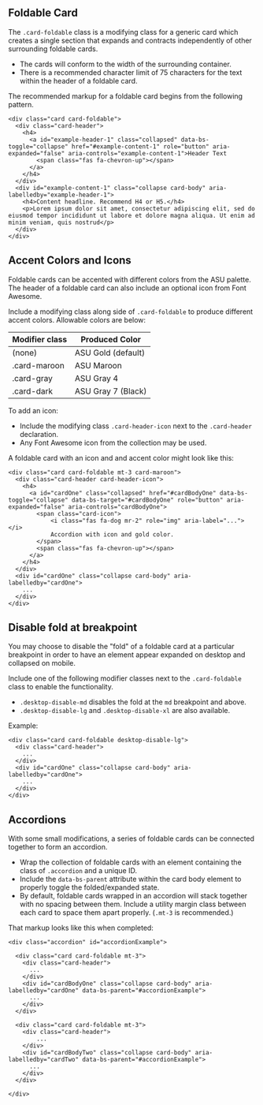 
<Meta title="Docs/Accordions" />

## Foldable Card

The `.card-foldable` class is a modifying class for a generic card which creates a single section that expands and contracts independently of other surrounding foldable cards.

- The cards will conform to the width of the surrounding container.
- There is a recommended character limit of 75 characters for the text within the header of a foldable card.

The recommended markup for a foldable card begins from the following pattern.

```
<div class="card card-foldable">
  <div class="card-header">
    <h4>
      <a id="example-header-1" class="collapsed" data-bs-toggle="collapse" href="#example-content-1" role="button" aria-expanded="false" aria-controls="example-content-1">Header Text
        <span class="fas fa-chevron-up"></span>
      </a>
    </h4>
  </div>
  <div id="example-content-1" class="collapse card-body" aria-labelledby="example-header-1">
    <h4>Content headline. Recommend H4 or H5.</h4>
    <p>Lorem ipsum dolor sit amet, consectetur adipiscing elit, sed do eiusmod tempor incididunt ut labore et dolore magna aliqua. Ut enim ad minim veniam, quis nostrud</p>
  </div>
</div>
```

## Accent Colors and Icons

Foldable cards can be accented with different colors from the ASU palette. The header of a foldable card can also include an optional icon from Font Awesome.

Include a modifying class along side of `.card-foldable` to produce different accent colors. Allowable colors are below:

| Modifier class | Produced Color     |
| -------------- | ------------------ |
| (none)         | ASU Gold (default) |
| .card-maroon   | ASU Maroon         |
| .card-gray     | ASU Gray 4         |
| .card-dark     | ASU Gray 7 (Black) |

To add an icon:

- Include the modifying class `.card-header-icon` next to the `.card-header` declaration.
- Any Font Awesome icon from the collection may be used.

A foldable card with an icon and and accent color might look like this:

```
<div class="card card-foldable mt-3 card-maroon">
  <div class="card-header card-header-icon">
    <h4>
      <a id="cardOne" class="collapsed" href="#cardBodyOne" data-bs-toggle="collapse" data-bs-target="#cardBodyOne" role="button" aria-expanded="false" aria-controls="cardBodyOne">
        <span class="card-icon">
            <i class="fas fa-dog mr-2" role="img" aria-label="..."></i>
            Accordion with icon and gold color.
        </span>
        <span class="fas fa-chevron-up"></span>
      </a>
    </h4>
  </div>
  <div id="cardOne" class="collapse card-body" aria-labelledby="cardOne">
    ...
  </div>
</div>
```

## Disable fold at breakpoint

You may choose to disable the "fold" of a foldable card at a particular breakpoint in order to have an element appear expanded on desktop and collapsed on mobile.

Include one of the following modifier classes next to the `.card-foldable` class to enable the functionality.

- `.desktop-disable-md` disables the fold at the `md` breakpoint and above.
- `.desktop-disable-lg` and `.desktop-disable-xl` are also available.

Example:

```
<div class="card card-foldable desktop-disable-lg">
  <div class="card-header">
    ...
  </div>
  <div id="cardOne" class="collapse card-body" aria-labelledby="cardOne">
    ...
  </div>
</div>
```

## Accordions

With some small modifications, a series of foldable cards can be connected together to form an accordion.

- Wrap the collection of foldable cards with an element containing the class of `.accordion` and a unique ID.
- Include the `data-bs-parent` attribute within the card body element to properly toggle the folded/expanded state.
- By default, foldable cards wrapped in an accordion will stack together with no spacing between them. Include a utility margin class between each card to space them apart properly. (`.mt-3` is recommended.)

That markup looks like this when completed:

```
<div class="accordion" id="accordionExample">

  <div class="card card-foldable mt-3">
    <div class="card-header">
      ...
    </div>
    <div id="cardBodyOne" class="collapse card-body" aria-labelledby="cardOne" data-bs-parent="#accordionExample">
      ...
    </div>
  </div>

  <div class="card card-foldable mt-3">
    <div class="card-header">
        ...
    </div>
    <div id="cardBodyTwo" class="collapse card-body" aria-labelledby="cardTwo" data-bs-parent="#accordionExample">
      ...
    </div>
  </div>

</div>
```
